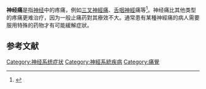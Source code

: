 {{not|神經性疼痛}}

{{Infobox medical condition

| name = 神经痛
| synonyms = 
| image = 
| caption = 
| pronounce = 
| specialty = [[神經內科|神經內科]]|
}}
'''神经痛'''是指[[神经|神经]]中的疼痛，例如[[三叉神經痛|三叉神經痛]]、[[舌咽神經|舌咽神經]]痛等<ref>{{Cite web|title=IASP Terminology: neuralgia|url=https://www.iasp-pain.org/Education/Content.aspx?ItemNumber=1698#Neuralgia|accessdate=16 April 2020|work={{link-en|International Association for the Study of Pain}}|archive-date=2021-04-13|archive-url=https://web.archive.org/web/20210413182742/https://www.iasp-pain.org/Education/Content.aspx?ItemNumber=1698#Neuralgia|dead-url=no}}</ref>。神经痛比其他类型的疼痛更难治疗，因为一般止痛药對其療效不大。通常患有某種神經痛的病人需要服用特殊的药物才有可能緩解症狀。

==参考文献==
{{reflist}}

{{Pain}}
[[Category:神经系统症状|Category:神经系统症状]]
[[Category:神經系統疾病|Category:神經系統疾病]]
[[Category:痛覺|Category:痛覺]]